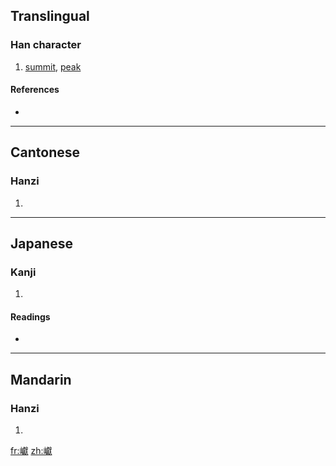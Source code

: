 ==Translingual==

===Han character===
{{Han char|rn=46|rad=山|as=20|sn=23|four=2373<sub>4</sub>|canj=山卜月大 (UYBK)}}

# [[summit]], [[peak]]

====References====
* {{Han ref|kx=0323.090|dkj=08651|dj=0623.170|hdz=10809.020|uh=5DD8|ud=24024|bh=F7D6|bd=63446}}

----

==Cantonese==

===Hanzi===
{{yue-hanzi|jyut=|y=yin5}}

# {{defn|Cantonese|sort=山20}}

----

==Japanese==

===Kanji===
{{ja-kanji|grade=|rs=山20}}

# {{defn|Japanese|sort=山20}}

====Readings====
* {{ja-readings|on=[[げん]] (gen), [[ごん]] (gon), [[けん]] (ken)|kun=[[みね]] (mine)}}

----

==Mandarin==

===Hanzi===
{{cmn-hanzi|pin=[[yǎn]] ([[yan3]])|wg=yen<sup>3</sup>}}

# {{defn|Mandarin|sort=山20}}

[[fr:巘]]
[[zh:巘]]